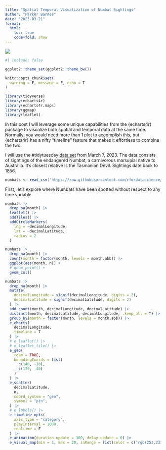 ```yaml
---
title: "Spatial Temporal Visualization of Numbat Sightings"
author: "Parker Barnes"
date: "2023-03-21"
format: 
  html:
    toc: true
    code-fold: show
---
```


![](6d4beccdaa1b8fa884e57b2b5d7b28211438173e.webp)

```r
#| include: false

ggplot2::theme_set(ggplot2::theme_bw())

knitr::opts_chunk$set(
  warning = F, message = F, echo = T
)
```

```r
library(tidyverse)
library(echarts4r)
library(echarts4r.maps)
library(ggmap)
library(leaflet)
```

In this post I will leverage some unique capabilities from the {echarts4r} package to visualize both spatial and temporal data at the same time. Normally, you would need more than 1 plot to accomplish this, but {echarts4r} has a nifty "timeline" feature that makes it effortless to combine the two.

I will use the #tidytuesday [data set](https://github.com/rfordatascience/tidytuesday/blob/master/data/2023/2023-03-07/readme.md) from March 7, 2023. The data consists of sightings of the endangered Numbat, a carnivorous marsupial native to Australia. It's closest relative is the Tasmanian Devil. Sightings date back to 1856.

```r
numbats <- read_csv('https://raw.githubusercontent.com/rfordatascience/tidytuesday/master/data/2023/2023-03-07/numbats.csv')
```

First, let's explore where Numbats have been spotted without respect to any time variable.

```r
numbats |>
  drop_na(month) |> 
  leaflet() |>
  addTiles() |> 
  addCircleMarkers(
    lng = ~decimalLongitude,
    lat = ~decimalLatitude,
    radius = 2
  )
```

```r
numbats |> 
  drop_na(month) |> 
  count(month = factor(month, levels = month.abb)) |>
  ggplot(aes(month, n)) +
  # geom_point() +
  geom_col()
```

```r
numbats |> 
  drop_na(month) |> 
  mutate(
    decimalLongitude = signif(decimalLongitude, digits = 2),
    decimalLatitude = signif(decimalLatitude, digits = 2)
  ) |>
  add_count(month, decimalLongitude, decimalLatitude) |>
  distinct(month, decimalLatitude, decimalLongitude, .keep_all = T) |> 
  group_by(month = factor(month, levels = month.abb)) |>
  e_charts(
    decimalLongitude,
    timeline = T
  ) |>
  # e_leaflet() |> 
  # e_leaflet_tile() |> 
  e_geo(
    roam = TRUE,
    boundingCoords = list(
      c(140, -10),
      c(120, -40)
    )
  ) |>
  e_scatter(
    decimalLatitude, 
    n,
    coord_system = "geo",
    symbol = "pin",
  ) |> 
  # e_labels() |>
  e_timeline_opts(
    axis_type = "category",
    playInterval = 1000,
    realtime = F
  ) |>
  e_animation(duration.update = 100, delay.update = 0) |> 
  e_visual_map(min = 1, max = 20, inRange = list(color = c("rgb(253,231,37)", "rgb(68,1,84)"), symbolSize = c(2, 60)))
```
